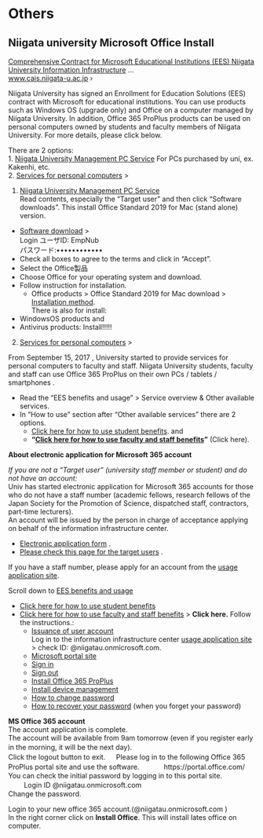 # Others

## Niigata university Microsoft Office Install   
[Comprehensive Contract for Microsoft Educational Institutions (EES) Niigata University Information Infrastructure](https://www.cais.niigata-u.ac.jp/ees/) ...   
[www.cais.niigata-u.ac.jp](www.cais.niigata-u.ac.jp) ›   

Niigata University has signed an Enrollment for Education Solutions (EES) contract with Microsoft for educational institutions. You can use products such as Windows OS (upgrade only) and Office on a computer managed by Niigata University. In addition, Office 365 ProPlus products can be used on personal computers owned by students and faculty members of Niigata University. For more details, please click below.  

There are 2 options:    
1. [Niigata University Management PC Service](https://www.cais.niigata-u.ac.jp/gateway/ees/main.html) For PCs purchased by uni, ex. Kakenhi, etc.    
2. [Services for personal computers](https://www.cais.niigata-u.ac.jp/gateway/ees/option.html)  >     


1. [Niigata University Management PC Service](https://www.cais.niigata-u.ac.jp/gateway/ees/main.html)   
Read contents, especially the "Target user" and then click "Software downloads".  This install Office Standard 2019 for Mac (stand alone) version.   
  * [Software download](https://www.cais.niigata-u.ac.jp/gateway/ees/main.html#download) >   
    Login ユーザID: EmpNub   
    パスワード:••••••••••••    
  * Check all boxes to agree to the terms and click in "Accept".  
  * Select the Office製品  
  * Choose Office for your operating system and download.  
  * Follow instruction for installation.   
    * Office products > Office Standard 2019 for Mac download > [Installation method](https://www.cais.niigata-u.ac.jp/gateway/ees/manual_office_2019_mac.html#inst).   
There is also for install:
  * WindowsOS products and    
  * Antivirus products: Install!!!!!   


2. [Services for personal computers](https://www.cais.niigata-u.ac.jp/gateway/ees/option.html)  >   

From September 15, 2017 , University started to provide services for personal computers to faculty and staff. Niigata University students, faculty and staff can use Office 365 ProPlus on their own PCs / tablets / smartphones .   

* Read the "EES benefits and usage" > Service overview & Other available services.   
* In "How to use" section after "Other available services" there are 2 options.   
  + [Click here for how to use student benefits](https://www.cais.niigata-u.ac.jp/gateway/ees/stad.html).   and
  +  **"[Click here for how to use faculty and staff benefits](https://www.cais.niigata-u.ac.jp/gateway/ees/tcad.html)"** (Click here).   

**About electronic application for Microsoft 365 account**  

_If you are not a "Target user" (university staff member or student) and do not have an account:_    
Univ has started electronic application for Microsoft 365 accounts for those who do not have a staff number (academic fellows, research fellows of the Japan Society for the Promotion of Science, dispatched staff, contractors, part-time lecturers).   
An account will be issued by the person in charge of acceptance applying on behalf of the information infrastructure center.   

* [Electronic application form](https://eaply.cais.niigata-u.ac.jp/projects/microsoft365/issues/new) .   
* [Please check this page for the target users](https://www.cais.niigata-u.ac.jp/gateway/ees/option.html#users) .   

If you have a staff number, please apply for an account from the [usage application site](https://www.cais.niigata-u.ac.jp/gateway/ees/option.html#users).   

Scroll down to [EES benefits and usage](https://www.cais.niigata-u.ac.jp/gateway/ees/option.html#advantage)   

  * [Click here for how to use student benefits](https://www.cais.niigata-u.ac.jp/gateway/ees/stad.html)   
  * [Click here for how to use faculty and staff benefits](https://www.cais.niigata-u.ac.jp/gateway/ees/tcad.html) > **Click here.**
  Follow the instructions.:  
    + [Issuance of user account](https://www.cais.niigata-u.ac.jp/gateway/ees/tcad.html#apply)    
Log in to the information infrastructure center [usage application site](https://download.cais.niigata-u.ac.jp/office365/login.html) > check ID: @niigatau.onmicrosoft.com.      
    + [Microsoft portal site](https://www.cais.niigata-u.ac.jp/gateway/ees/tcad.html#portal)    
    + [Sign in](https://www.cais.niigata-u.ac.jp/gateway/ees/tcad.html#signin)    
    + [Sign out](https://www.cais.niigata-u.ac.jp/gateway/ees/tcad.html#signout)    
    + [Install Office 365 ProPlus](https://www.cais.niigata-u.ac.jp/gateway/ees/tcad.html#office)    
    + [Install device management](https://www.cais.niigata-u.ac.jp/gateway/ees/tcad.html#manage)   
    + [How to change password](https://www.cais.niigata-u.ac.jp/gateway/ees/tcad.html#passwd)    
    + [How to recover your password](https://www.cais.niigata-u.ac.jp/gateway/ees/tcad.html#recovery) (when you forget your password)   

**MS Office 365 account**    
The account application is complete.   
The account will be available from 9am tomorrow (even if you register early in the morning, it will be the next day).　　  
Click the logout button to exit.   　
Please log in to the following Office 365 ProPlus portal site and use the software.   　　　
https://portal.office.com/   
You can check the initial password by logging in to this portal site.   　　
Login ID	@niigatau.onmicrosoft.com   
Change the password.    

Login to your new office 365 account.(@niigatau.onmicrosoft.com )   
In the right corner click on **Install Office**. This will install lates office on computer. 













